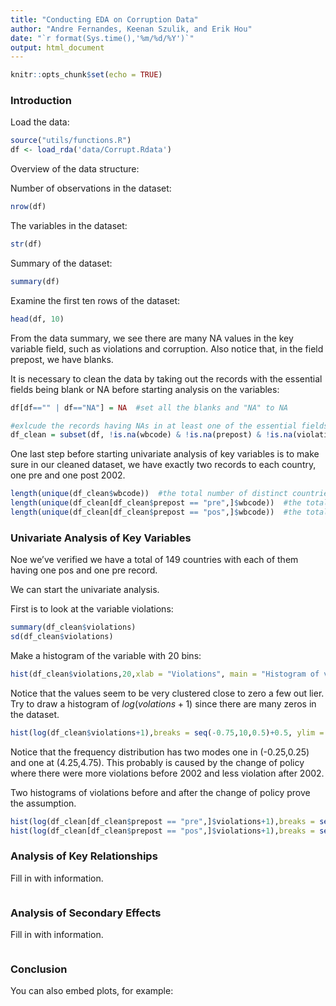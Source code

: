 ```yaml
---
title: "Conducting EDA on Corruption Data"
author: "Andre Fernandes, Keenan Szulik, and Erik Hou"
date: "`r format(Sys.time(),'%m/%d/%Y')`"
output: html_document
---
```


```r
knitr::opts_chunk$set(echo = TRUE)
```

<!-- ################################### -->
<!-- # Erik's section Begins -->
<!-- ################################### -->

### Introduction

Load the data:
```r
source("utils/functions.R")
df <- load_rda('data/Corrupt.Rdata')
```

Overview of the data structure:

Number of observations in the dataset:
```r
nrow(df)
```

The variables in the dataset:
```r
str(df)
```

Summary of the dataset:
```r
summary(df)
```

Examine the first ten rows of the dataset:
```r
head(df, 10)
```


From the data summary, we see there are many NA values in the key variable field, such as violations and corruption. Also notice that, in the field prepost, we have blanks. 

It is necessary to clean the data by taking out the records with the essential fields being blank or NA before starting analysis on the variables:

```r
df[df=="" | df=="NA"] = NA  #set all the blanks and "NA" to NA

#exlcude the records having NAs in at least one of the essential fields
df_clean = subset(df, !is.na(wbcode) & !is.na(prepost) & !is.na(violations) & !is.na(corruption))

```

One last step before starting univariate analysis of key variables is to make sure in our cleaned dataset, we have exactly two records to each country, one pre and one post 2002.
```r
length(unique(df_clean$wbcode))  #the total number of distinct countries in the data set
length(unique(df_clean[df_clean$prepost == "pre",]$wbcode))  #the total number of distinct countries in the data set with prepost == "pre"
length(unique(df_clean[df_clean$prepost == "pos",]$wbcode))  #the total number of distinct countries in the data set with prepost == "pos"

```


### Univariate Analysis of Key Variables

Noe we've verified we have a total of 149 countries with each of them having one pos and one pre record.

We can start the univariate analysis.

First is to look at the variable violations:

```r
summary(df_clean$violations)
sd(df_clean$violations)
```

Make a histogram of the variable with 20 bins:
```r
hist(df_clean$violations,20,xlab = "Violations", main = "Histogram of violations")
```

Notice that the values seem to be very clustered close to zero a few out lier. Try to draw a histogram of $log(volations + 1)$ since there are many zeros in the dataset.

```r
hist(log(df_clean$violations+1),breaks = seq(-0.75,10,0.5)+0.5, ylim = c(0,50), xlab = "log(Violations+1)", main = "Histogram of violations")
```

Notice that the frequency distribution has two modes one in (-0.25,0.25) and one at (4.25,4.75). This probably is caused by the change of policy where there were more violations before 2002 and less violation after 2002.

Two histograms of violations before and after the change of policy prove the assumption.
```r
hist(log(df_clean[df_clean$prepost == "pre",]$violations+1),breaks = seq(-0.75,10,0.5)+0.5, ylim = c(0,50), xlab = "log(Violations+1)", main = "Histogram of Violations before 2002")
hist(log(df_clean[df_clean$prepost == "pos",]$violations+1),breaks = seq(-0.75,10,0.5)+0.5, ylim = c(0,50), xlab = "log(Violations+1)", main = "Histogram of Violations before 2002")
```



<!-- ################################### -->
<!-- # Andre's section Begins -->
<!-- ################################### -->

### Analysis of Key Relationships

Fill in with information.

```r

```

<!-- ################################### -->
<!-- # Keenan's section Begins -->
<!-- ################################### -->

### Analysis of Secondary Effects

Fill in with information.

```r

```

### Conclusion

You can also embed plots, for example:

```r

```

<style>
    body .main-container {
        max-width: 1600px;
    }
</style>